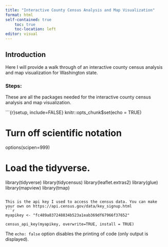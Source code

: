 ```yaml
---
title: "Interactive County Census Analysis and Map Visualization"
format: html
self-contained: true
    toc: true
    toc-location: left
editor: visual
---
```


## Introduction

Here I will provide a walk through of an interactive county census analysis and map visualization for Washington state.

### Steps: 

These are all the packages needed for the interactive county census analysis and map visualization.

```{r}setup, include=FALSE}
knitr::opts_chunk$set(echo = TRUE)

# Turn off scientific notation
options(scipen=999)

# Load the tidyverse.
library(tidyverse)
library(tidycensus)
library(leaflet.extras2)
library(glue)
library(mapview)
library(tmap)

```

This is the api key I used to access the census data. You can make your own on https://api.census.gov/data/key_signup.html 
```r

myapikey <- "fc489a837248834b523a1eab369df67966f37652"

census_api_key(myapikey, overwrite=TRUE, install = TRUE)

```

The `echo: false` option disables the printing of code (only output is displayed).
